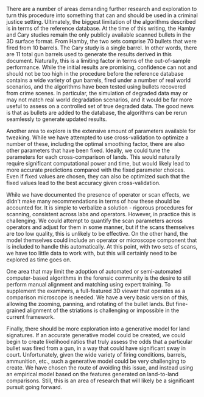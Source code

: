 \addtocounter{chapter}{1}\setcounter{section}{0}\specialchapt{CHAPTER 5. FUTURE WORK}

There are a number of areas demanding further research and exploration to turn this procedure into something that can and should be used in a criminal justice setting. Ultimately, the biggest limitation of the algorithms described is in terms of the reference database. At the time of this writing, the Hamby and Cary studies remain the only publicly available scanned bullets in the 3D surface format. From Hamby, the two sets comprise 70 bullets that were fired from 10 barrels. The Cary study is a single barrel. In other words, there are 11 total gun barrels used to generate the results derived in this document. Naturally, this is a limiting factor in terms of the out-of-sample performance. While the initial results are promising, confidence can not and should not be too high in the procedure before the reference database contains a wide variety of gun barrels, fired under a number of real world scenarios, and the algorithms have been tested using bullets recovered from crime scenes. In particular, the simulation of degraded data may or may not match real world degradation scenarios, and it would be far more useful to assess on a controlled set of true degraded data. The good news is that as bullets are added to the database, the algorithms can be rerun seamlessly to generate updated results.

Another area to explore is the extensive amount of parameters available for tweaking. While we have attempted to use cross-validation to optimize a number of these, including the optimal smoothing factor, there are also other parameters that have been fixed. Ideally, we could tune the parameters for each cross-comparison of lands. This would naturally require significant computational power and time, but would likely lead to more accurate predictions compared with the fixed parameter choices. Even if fixed values are chosen, they can also be optimized such that the fixed values lead to the best accuracy given cross-validation.

While we have documented the presence of operator or scan effects, we didn't make many recommendations in terms of how these should be accounted for. It is simple to verbalize a solution - rigorous procedures for scanning, consistent across labs and operators. However, in practice this is challenging. We could attempt to quantify the scan parameters across operators and adjust for them in some manner, but if the scans themselves are too low quality, this is unlikely to be effective. On the other hand, the model themselves could include an operator or microscope component that is included to handle this automatically. At this point, with two sets of scans, we have too little data to work with, but this will certainly need to be explored as time goes on.

One area that may limit the adoption of automated or semi-automated computer-based algorithms in the forensic community is the desire to still perform manual alignment and matching using expert training. To supplement the examiners, a full-featured 3D viewer that operates as a comparison microscope is needed. We have a very basic version of this, allowing the zooming, panning, and rotating of the bullet lands. But fine-grained alignment of the striations is challenging or impossible in the current framework.

Finally, there should be more exploration into a generative model for land signatures. If an accurate generative model could be created, we could begin to create likelihood ratios that truly assess the odds that a particular bullet was fired from a gun, in a way that could have significant sway in court. Unfortunately, given the wide variety of firing conditions, barrels, ammunition, etc., such a generative model could be very challenging to create. We have chosen the route of avoiding this issue, and instead using an empirical model based on the features generated on land-to-land comparisons. Still, this is an area of research that will likely be a significant pursuit going forward.
